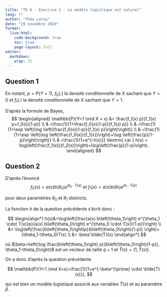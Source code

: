 ```yaml
---
title: "TD 6 - Exercice 2 - Le modèle logistique est naturel"
lang: fr
author: "Théo Leroy"
date: "19 novembre 2024"
format:
  live-html:
    code-background: true
    toc: true
    page-layout: full
editor: 
  markdown: 
    wrap: 72
---
```



## Question 1

En notant, $p = P(Y = 1)$, $f_0(.)$ la densité conditionnelle de $X$
sachant que $Y = 0$ et $f_1(.)$ la densité conditionnelle de $X$ sachant
que $Y = 1$.

D'après la formule de Bayes, $$
\begin{aligned}
\mathbb{P}(Y=1 \mid X = x) &= 
\frac{f_1(x) p}{f_1(x) p+f_0(x)(1-p)} \\
& =\frac{1}{1+\frac{f_0(x)(1-p)}{f_1(x) p}} \\
& =\frac{1}{1+\exp \left(\log \left(\frac{f_0(x)(1-p)}{f_1(x) p}\right)\right)} \\
& =\frac{1}{1+\exp \left(\log \left(\frac{f_0(x)}{f_1(x)}\right)+\log \left(\frac{p}{1-p}\right)\right)} \\
& =\frac{1}{1+e^{-h(x)}} \textrm{ car } h(x) = \log\left(\frac{f_1(x)}{f_2(x)}\right)+\log\left(\frac{p}{1-p}\right).
\end{aligned}
$$

## Question 2

D'après l'énoncé
$$f_0(x)=a(x) b\left(\theta_0\right) e^{\theta_0 \cdot T(x)} \textrm{ et }
f_1(x)=a(x) b\left(\theta_1\right) e^{\theta_1 \cdot T(x)}$$

pour deux paramètres $\theta_0$ et $\theta_1$ distincts.

La fonction $h$ de la question précédente s'écrit donc :

$$
\begin{align*}
h(x)&=\log\left(\frac{a(x) b\left(\theta_1\right) e^{\theta_1 \cdot T(x)}p}{a(x) b\left(\theta_0\right) e^{\theta_0 \cdot T(x)}(1-p)}\right) \\
&= \log\left(\frac{b\left(\theta_1\right)p}{b\left(\theta_0\right)(1-p)} \right)+(\theta_1-\theta_0)T(x) \\
&= \beta'\tilde{T}(x)
\end{align*}
$$

où
$\beta=\left(\log \frac{b\left(\theta_1\right) p}{b\left(\theta_0\right)(1-p)}, \theta_1-\theta_0\right)$
est un vecteur de taille $q+1$ et $\tilde{T}(x)=(1, T(x))$.

On a donc d'après la question précédente

$$
\mathbb{P}(Y=1 \mid X=x)=\frac{1}{1+e^{-\beta^{\prime} \cdot \tilde{T}(x)}},
$$

qui est bien un modèle logistique associé aux variables $\tilde{T}(x)$
et au paramètre $\beta$.

